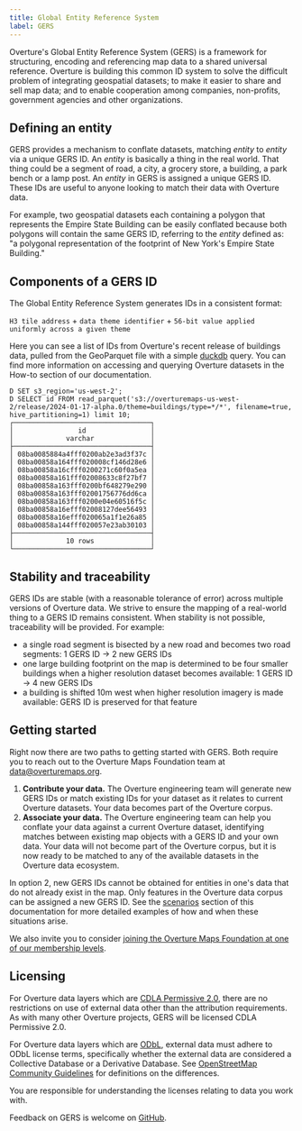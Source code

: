 ```yaml
---
title: Global Entity Reference System
label: GERS
---
```


Overture's Global Entity Reference System (GERS) is a framework for structuring, encoding and referencing map data to a shared universal reference. Overture is building this common ID system to solve the difficult problem of integrating geospatial datasets; to make it easier to share and sell map data; and to enable cooperation among companies, non-profits, government agencies and other organizations.

## Defining an entity

GERS provides a mechanism to conflate datasets, matching _entity_ to _entity_ via a unique GERS ID. An _entity_ is basically a thing in the real world. That thing could be a segment of road, a city, a grocery store, a building, a park bench or a lamp post. An _entity_ in GERS is assigned a unique GERS ID. These IDs are useful to anyone looking to match their data with Overture data.

For example, two geospatial datasets each containing a polygon that represents the Empire State Building can be easily conflated because both polygons will contain the same GERS ID, referring to the _entity_ defined as: "a polygonal representation of the footprint of New York's Empire State Building."


## Components of a GERS ID

The Global Entity Reference System generates IDs in a consistent format:

`H3 tile address` +
`data theme identifier` +
`56-bit value applied uniformly across a given theme`

Here you can see a list of IDs from Overture's recent release of buildings data, pulled from the GeoParquet file with a simple [duckdb](https://duckdb.org/) query. You can find more information on accessing and querying Overture datasets in the How-to section of our documentation.

```
D SET s3_region='us-west-2';
D SELECT id FROM read_parquet('s3://overturemaps-us-west-2/release/2024-01-17-alpha.0/theme=buildings/type=*/*', filename=true, hive_partitioning=1) limit 10;
┌──────────────────────────────────┐
│                id                │
│             varchar              │
├──────────────────────────────────┤
│ 08ba0085884a4fff0200ab2e3ad3f37c │
│ 08ba00858a164fff020008cf146d28e6 │
│ 08ba00858a16cfff0200271c60f0a5ea │
│ 08ba00858a161fff02008633c8f27bf7 │
│ 08ba00858a163fff0200bf648279e290 │
│ 08ba00858a163fff02001756776dd6ca │
│ 08ba00858a163fff0200e04e60516f5c │
│ 08ba00858a16efff02008127dee56493 │
│ 08ba00858a16efff020065a1f1e26a85 │
│ 08ba00858a144fff020057e23ab30103 │
├──────────────────────────────────┤
│             10 rows              │
└──────────────────────────────────┘
```

## Stability and traceability

GERS IDs are stable (with a reasonable tolerance of error) across multiple versions of Overture data. We strive to ensure the mapping of a real-world thing to a GERS ID remains consistent. When stability is not possible, traceability will be provided. For example:

- a single road segment is bisected by a new road and becomes two road segments: 1 GERS ID → 2 new GERS IDs
- one large building footprint on the map is determined to be four smaller buildings when a higher resolution dataset becomes available: 1 GERS ID → 4 new GERS IDs
- a building is shifted 10m west when higher resolution imagery is made available: GERS ID is preserved for that feature

## Getting started

Right now there are two paths to getting started with GERS. Both require you to reach out to the Overture Maps Foundation team at data@overturemaps.org.

1. **Contribute your data.** The Overture engineering team will generate new GERS IDs or match existing IDs for your dataset as it relates to current Overture datasets. Your data becomes part of the Overture corpus.
2. **Associate your data.** The Overture engineering team can help you conflate your data against a current Overture dataset, identifying matches between existing map objects with a GERS ID and your own data. Your data will not become part of the Overture corpus, but it is now ready to be matched to any of the available datasets in the Overture data ecosystem.

In option 2, new GERS IDs cannot be obtained for entities in one's data that do not already exist in the map. Only features in the Overture data corpus can be assigned a new GERS ID. See the [scenarios](scenarios) section of this documentation for more detailed examples of how and when these situations arise.

We also invite you to consider [joining the Overture Maps Foundation at one of our membership levels](https://overturemaps.org/become-a-member/).

## Licensing
For Overture data layers which are [CDLA Permissive 2.0](https://cdla.dev/permissive-2-0/), there are no restrictions on use of external data other than the attribution requirements. As with many other Overture projects, GERS will be licensed CDLA Permissive 2.0.

For Overture data layers which are [ODbL](https://opendatacommons.org/licenses/odbl/), external data must adhere to ODbL license terms, specifically whether the external data are considered a Collective Database or a Derivative Database. See
[OpenStreetMap Community Guidelines](https://wiki.osmfoundation.org/wiki/Licence/Community_Guidelines/Collective_Database_Guideline_Guideline) for definitions on the differences.

You are responsible for understanding the licenses relating to data you work with.

Feedback on GERS is welcome on [GitHub](https://github.com/OvertureMaps/schema/discussions).
